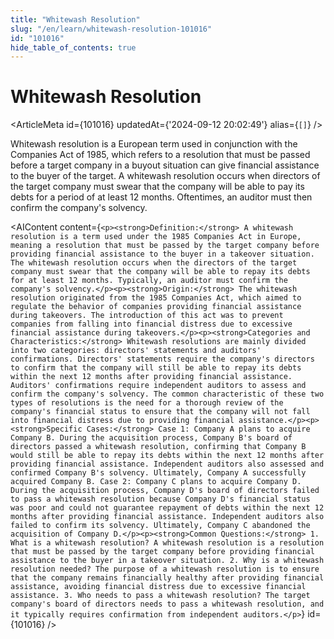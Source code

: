 ```yaml
---
title: "Whitewash Resolution"
slug: "/en/learn/whitewash-resolution-101016"
id: "101016"
hide_table_of_contents: true
---
```



# Whitewash Resolution

<ArticleMeta id={101016} updatedAt={'2024-09-12 20:02:49'} alias={`[]`} />
<div className='border-solid border-b border-t-0 my-4 border-[var(--ifm-color-gray-300)]' />

Whitewash resolution is a European term used in conjunction with the Companies Act of 1985, which refers to a resolution that must be passed before a target company in a buyout situation can give financial assistance to the buyer of the target. A whitewash resolution occurs when directors of the target company must swear that the company will be able to pay its debts for a period of at least 12 months. Oftentimes, an auditor must then confirm the company's solvency.

<AIContent content={`<p><strong>Definition:</strong> A whitewash resolution is a term used under the 1985 Companies Act in Europe, meaning a resolution that must be passed by the target company before providing financial assistance to the buyer in a takeover situation. The whitewash resolution occurs when the directors of the target company must swear that the company will be able to repay its debts for at least 12 months. Typically, an auditor must confirm the company's solvency.</p><p><strong>Origin:</strong> The whitewash resolution originated from the 1985 Companies Act, which aimed to regulate the behavior of companies providing financial assistance during takeovers. The introduction of this act was to prevent companies from falling into financial distress due to excessive financial assistance during takeovers.</p><p><strong>Categories and Characteristics:</strong> Whitewash resolutions are mainly divided into two categories: directors' statements and auditors' confirmations. Directors' statements require the company's directors to confirm that the company will still be able to repay its debts within the next 12 months after providing financial assistance. Auditors' confirmations require independent auditors to assess and confirm the company's solvency. The common characteristic of these two types of resolutions is the need for a thorough review of the company's financial status to ensure that the company will not fall into financial distress due to providing financial assistance.</p><p><strong>Specific Cases:</strong> Case 1: Company A plans to acquire Company B. During the acquisition process, Company B's board of directors passed a whitewash resolution, confirming that Company B would still be able to repay its debts within the next 12 months after providing financial assistance. Independent auditors also assessed and confirmed Company B's solvency. Ultimately, Company A successfully acquired Company B. Case 2: Company C plans to acquire Company D. During the acquisition process, Company D's board of directors failed to pass a whitewash resolution because Company D's financial status was poor and could not guarantee repayment of debts within the next 12 months after providing financial assistance. Independent auditors also failed to confirm its solvency. Ultimately, Company C abandoned the acquisition of Company D.</p><p><strong>Common Questions:</strong> 1. What is a whitewash resolution? A whitewash resolution is a resolution that must be passed by the target company before providing financial assistance to the buyer in a takeover situation. 2. Why is a whitewash resolution needed? The purpose of a whitewash resolution is to ensure that the company remains financially healthy after providing financial assistance, avoiding financial distress due to excessive financial assistance. 3. Who needs to pass a whitewash resolution? The target company's board of directors needs to pass a whitewash resolution, and it typically requires confirmation from independent auditors.</p>`} id={101016} />
